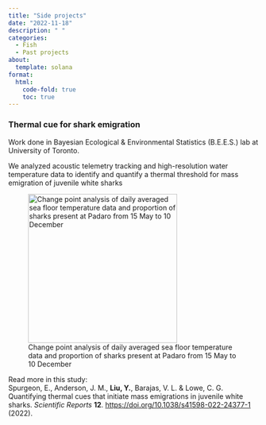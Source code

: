```yaml
---
title: "Side projects"
date: "2022-11-18"
description: " "
categories:
  - Fish
  - Past projects
about:
  template: solana
format:
  html:
    code-fold: true
    toc: true
---
```


### Thermal cue for shark emigration
Work done in Bayesian Ecological & Environmental Statistics (B.E.E.S.) lab at University of Toronto.

We analyzed acoustic telemetry tracking and high-resolution water temperature data to identify and quantify a thermal threshold for mass emigration of juvenile white sharks

![Change point analysis of daily averaged sea floor temperature data and proportion of sharks present at Padaro from 15 May to 10 December](1.png){height=300px}

Read more in this study:  
Spurgeon, E., Anderson, J. M., **Liu, Y.**, Barajas, V. L. & Lowe, C. G. Quantifying thermal
cues that initiate mass emigrations in juvenile white sharks. *Scientific Reports* **12**. [https://doi.org/10.1038/s41598-022-24377-1](https://doi.org/10.1038/s41598-022-24377-1) (2022).



